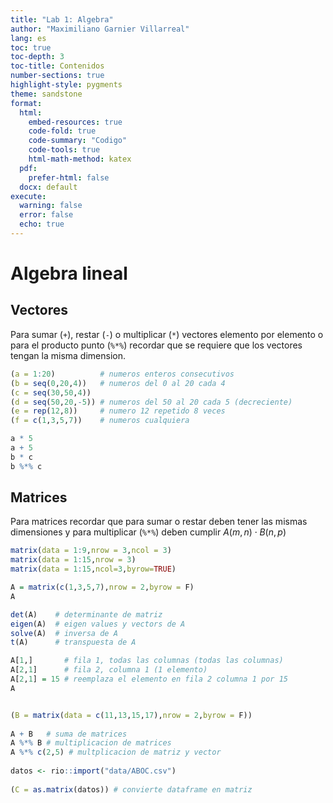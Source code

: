 ```yaml
---
title: "Lab 1: Algebra"
author: "Maximiliano Garnier Villarreal"
lang: es
toc: true
toc-depth: 3
toc-title: Contenidos
number-sections: true
highlight-style: pygments
theme: sandstone
format:
  html:
    embed-resources: true
    code-fold: true
    code-summary: "Codigo"
    code-tools: true
    html-math-method: katex
  pdf: 
    prefer-html: false
  docx: default
execute:
  warning: false
  error: false
  echo: true
---
```


# Algebra lineal

## Vectores

Para sumar (`+`), restar (`-`) o multiplicar (`*`) vectores elemento por elemento o para el producto punto (`%*%`) recordar que se requiere que los vectores tengan la misma dimension.

```r
(a = 1:20)          # numeros enteros consecutivos
(b = seq(0,20,4))   # numeros del 0 al 20 cada 4
(c = seq(30,50,4))
(d = seq(50,20,-5)) # numeros del 50 al 20 cada 5 (decreciente)
(e = rep(12,8))     # numero 12 repetido 8 veces
(f = c(1,3,5,7))    # numeros cualquiera

a * 5
a + 5
b * c
b %*% c
```

## Matrices

Para matrices recordar que para sumar o restar deben tener las mismas dimensiones y para multiplicar (`%*%`) deben cumplir $A(m,n) \cdot B(n,p)$

```r
matrix(data = 1:9,nrow = 3,ncol = 3)
matrix(data = 1:15,nrow = 3)
matrix(data = 1:15,ncol=3,byrow=TRUE)

A = matrix(c(1,3,5,7),nrow = 2,byrow = F)
A

det(A)    # determinante de matriz
eigen(A)  # eigen values y vectors de A
solve(A)  # inversa de A
t(A)      # transpuesta de A

A[1,]       # fila 1, todas las columnas (todas las columnas)
A[2,1]      # fila 2, columna 1 (1 elemento)
A[2,1] = 15 # reemplaza el elemento en fila 2 columna 1 por 15
A


(B = matrix(data = c(11,13,15,17),nrow = 2,byrow = F))
  
A + B   # suma de matrices
A %*% B # multiplicacion de matrices
A %*% c(2,5) # multplicacion de matriz y vector
 
datos <- rio::import("data/ABOC.csv")
 
(C = as.matrix(datos)) # convierte dataframe en matriz
```
